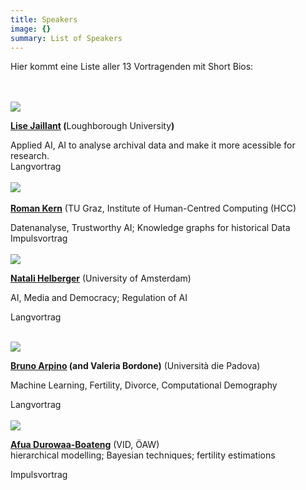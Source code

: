 ```yaml
---
title: Speakers
image: {}
summary: List of Speakers
---
```

Hier kommt eine Liste aller 13 Vortragenden mit Short Bios:

\
\
![](/assets/content/en/pages/speakers/lise-jaillant.jpg)

[**Lise Jaillant**](https://www.lisejaillant.com/)**&#x20;(**&#x4C;oughborough Universit&#x79;**)**

Applied AI, AI to analyse archival data and make it more acessible for research.\
Langvortrag\
\
![](/assets/content/en/pages/speakers/roman-kern.jpg)\
\
[**Roman Kern**](https://courses.isds.tugraz.at/rkern/about/) (TU Graz, Institute of Human-Centred Computing (HCC)

Datenanalyse, Trustworthy AI; Knowledge graphs for historical Data\
Impulsvortrag\
\
![](/assets/content/en/pages/speakers/natali-helberger.jpg)

[**Natali Helberger**](https://www.uva.nl/en/profile/h/e/n.helberger/n.helberger.html) (University of Amsterdam)

AI, Media and Democracy; Regulation of AI

Langvortrag

\
![](/assets/content/en/pages/speakers/foto-bruno-arpino.jpg)

[**Bruno Arpino**](https://www.unipd.it/en/contatti/rubrica/?detail=Y\&ruolo=1\&checkout=cerca\&persona=ARPINO\&key=A7C469BE4A6EE163893DF376A3DA19D3)**&#x20;(and Valeria Bordone)** (Università die Padova)

Machine Learning, Fertility, Divorce, Computational Demography

Langvortrag\
\
![](/assets/content/en/pages/speakers/durowaa-img-5131-sw-120x180.jpg)

[**Afua Durowaa-Boateng**](https://www.oeaw.ac.at/vid/people/staff/afua-durowaa-boateng) (VID, ÖAW)\
hierarchical modelling; Bayesian techniques; fertility estimations

Impulsvortrag
